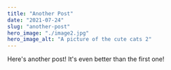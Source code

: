 ---
title: "Another Post"
date: "2021-07-24"
slug: "another-post"
hero_image: "./image2.jpg"
hero_image_alt: "A picture of the cute cats 2"
---

Here's another post! It's even better than the first one!